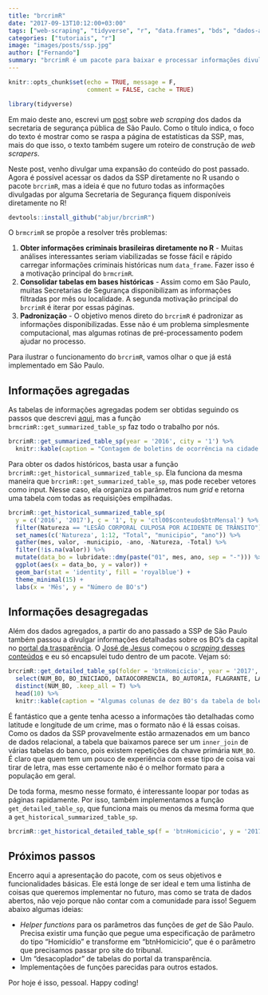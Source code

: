 ```yaml
---
title: "brcrimR"
date: "2017-09-13T10:12:00+03:00"
tags: ["web-scraping", "tidyverse", "r", "data.frames", "bds", "dados-abertos", "api"]
categories: ["tutoriais", "r"]
image: "images/posts/ssp.jpg"
author: ["Fernando"]
summary: "brcrimR é um pacote para baixar e processar informações divulgadas pelas secretarias de segurança pública do Brasil. Neste post, apresentamos as funcionalidades do pacote aplicadas ao estado de São Paulo."
---
```


```r
knitr::opts_chunk$set(echo = TRUE, message = F, 
                      comment = FALSE, cache = TRUE)

library(tidyverse)
```

Em maio deste ano, escrevi um [post](http://curso-r.com/blog/2017/05/19/2017-05-19-scrapper-ssp/) sobre _web scraping_ dos dados da secretaria de segurança pública de São Paulo. Como o título indica, o foco do texto é mostrar como se raspa a página de estatísticas da SSP, mas, mais do que isso, o texto também sugere um roteiro de construção de _web scrapers_.

Neste post, venho divulgar uma expansão do conteúdo do post passado. Agora é possível acessar os dados da SSP diretamente no R usando o pacote `brcrimR`, mas a ideia é que no futuro todas as informações divulgadas por alguma Secretaria de Segurança fiquem disponíveis diretamente no R!

```r
devtools::install_github("abjur/brcrimR")
```


O `brmcrimR` se propõe a resolver três problemas:

1. **Obter informações criminais brasileiras diretamente no R** - Muitas análises interessantes seriam viabilizadas se fosse fácil e rápido carregar informações criminais históricas num `data_frame`. Fazer isso é a motivação principal do `brmcrimR`.
1. **Consolidar tabelas em bases históricas** - Assim como em São Paulo, muitas Secretarias de Segurança disponibilizam as informações filtradas por mês ou localidade. A segunda motivação principal do `brcrimR` é iterar por essas páginas.
1. **Padronização** - O objetivo menos direto do `brcrimR` é padronizar as informações disponibilizadas. Esse não é um problema simplesmente computacional, mas algumas rotinas de pré-processamento podem ajudar no processo.

Para ilustrar o funcionamento do `brcrimR`, vamos olhar o que já está implementado em São Paulo. 

## Informações agregadas

As tabelas de informações agregadas podem ser obtidas seguindo os passos que descrevi [aqui](http://curso-r.com/blog/2017/05/19/2017-05-19-scrapper-ssp/), mas a função `brmcrimR::get_summarized_table_sp` faz todo o trabalho por nós.

```r
brcrimR::get_summarized_table_sp(year = '2016', city = '1') %>% 
  knitr::kable(caption = "Contagem de boletins de ocorrência na cidade de Amparo.")
```

Para obter os dados históricos, basta usar a função `brcrimR::get_historical_summarized_table_sp`. Ela funciona da mesma maneira que `brcrimR::get_summarized_table_sp`, mas pode receber vetores como input. Nesse caso, ela organiza os parâmetros num _grid_ e retorna uma tabela com todas as requisições empilhadas.

```r
brcrimR::get_historical_summarized_table_sp(
  y = c('2016', '2017'), c = '1', ty = 'ctl00$conteudo$btnMensal') %>% 
  filter(Natureza == "LESÃO CORPORAL CULPOSA POR ACIDENTE DE TRÂNSITO") %>% 
  set_names(c('Natureza', 1:12, "Total", "municipio", "ano")) %>% 
  gather(mes, valor, -municipio, -ano, -Natureza, -Total) %>% 
  filter(!is.na(valor)) %>% 
  mutate(data_bo = lubridate::dmy(paste("01", mes, ano, sep = "-"))) %>% 
  ggplot(aes(x = data_bo, y = valor)) +
  geom_bar(stat = 'identity', fill = 'royalblue') +
  theme_minimal(15) +
  labs(x = 'Mês', y = "Número de BO's")
```

## Informações desagregadas

Além dos dados agregados, a partir do ano passado a SSP de São Paulo também passou a divulgar informações detalhadas sobre os BO's da capital no [portal da trasparência](http://www.ssp.sp.gov.br/transparenciassp/). O [José de Jesus](https://github.com/jjesusfilho) começou o [_scraping_ desses conteúdos](https://gist.github.com/jjesusfilho/3b0f99f80a0bce019bda3fce54486b9d) e eu só encapsulei tudo dentro de um pacote. Vejam só:

```r
brcrimR::get_detailed_table_sp(folder = 'btnHomicicio', year = '2017', month = '1', department = '0') %>%
  select(NUM_BO, BO_INICIADO, DATAOCORRENCIA, BO_AUTORIA, FLAGRANTE, LATITUDE, LONGITUDE) %>% 
  distinct(NUM_BO, .keep_all = T) %>% 
  head(10) %>% 
  knitr::kable(caption = "Algumas colunas de dez BO's da tabela de boletins de ocorrência de homicídio de janeiro de 2017.")
```

É fantástico que a gente tenha acesso a informações tão detalhadas como latitude e longitude de um crime, mas o formato não é lá essas coisas. Como os dados da SSP provavelmente estão armazenados em um banco de dados relacional, a tabela que baixamos parece ser um `inner_join` de várias tabelas do banco, pois existem repetições da chave primária `NUM_BO`. É claro que quem tem um pouco de experiência com esse tipo de coisa vai tirar de letra, mas esse certamente não é o melhor formato para a população em geral.

De toda forma, mesmo nesse formato, é interessante loopar por todas as páginas rapidamente. Por isso, também implementamos a função `get_detailed_table_sp`, que funciona mais ou menos da mesma forma que a `get_historical_summarized_table_sp`. 

```r
brcrimR::get_historical_detailed_table_sp(f = 'btnHomicicio', y = '2017', m = 1:8, d = '0')
```


## Próximos passos

Encerro aqui a apresentação do pacote, com os seus objetivos e funcionalidades básicas. Ele está longe de ser ideal e tem uma listinha de coisas que queremos implementar no futuro, mas como se trata de dados abertos, não vejo porque não contar com a comunidade para isso! Seguem abaixo algumas ideias:

- _Helper functions_ para os parâmetros das funções de _get_ de São Paulo. Precisa existir uma função que pegue uma especificação de parâmetro do tipo "Homicídio" e transforme em "btnHomicicio", que é o parâmetro que precisamos passar pro site do tribunal.
- Um "desacoplador" de tabelas do portal da transparência.
- Implementações de funções parecidas para outros estados.

Por hoje é isso, pessoal. Happy coding!
